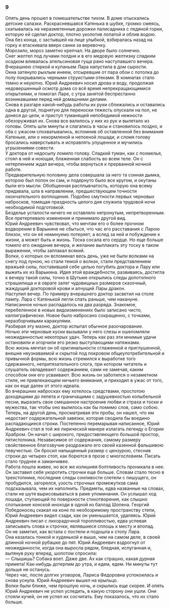 ### 9 {-}

Опять день прошел в помешательстве тихом. В доме отыскались детские салазки. Раскрасневшаяся Катенька в шубке, громко смеясь, скатывалась на неразметенные дорожки палисадника с ледяной горки, которую ей сделал доктор, плотно уколотив лопатой и облив водою. Она без конца, с застывшей на лице улыбкой, взбиралась назад на горку и втаскивала вверх санки за веревочку.<br/> Морозило, мороз заметно крепчал. На дворе было солнечно.<br/> Снег желтел под лучами полдня и в его медовую желтизну сладким осадком вливалась апельсиновая гуща рано наступавшего вечера.<br/> Вчерашнею стиркой и купаньем Лара напустила в дом сырости.<br/> Окна затянуло рыхлым инеем, отсыревшие от пара обои с потолка до полу покрывались черными струистыми отеками. В комнатах стало темно и неуютно. Юрий Андреевич носил дрова и воду, продолжая недовершенный осмотр дома со всё время непрекращающимися открытиями, и помогал Ларе, с утра занятой беспрестанно возникавшими перед ней домашними делами.<br/> Снова в разгаре какой-нибудь работы их руки сближались и оставались одна в другой, поднятую для переноски тяжесть опускали на пол, не донеся до цели, и приступ туманящей непобедимой нежности обезоруживал их. Снова все валилось у них из рук и вылетало из головы. Опять шли минуты и слагались в часы и становилось поздно, и оба с ужасом спохватывались, вспомнив об оставленной без внимания Катеньке, или о некормленой и непоеной лошади, и сломя голову бросались наверстывать и исправлять упущенное и мучились угрызениями совести.<br/> У доктора от недосыпу ломило голову. Сладкий туман, как с похмелья, стоял в ней и ноющая, блаженная слабость во всем теле. Он с нетерпением ждал вечера, чтобы вернуться к прерванной ночной работе.<br/> Предварительную половину дела совершала за него та сонная дымка, которою был полон он сам, и подернуто было все кругом, и окутаны были его мысли. Обобщенная расплывчатость, которую она всему придавала, шла в направлении, предшествующем точности окончательного воплощения. Подобно смутности первых черновых набросков, томящая праздность целого дня служила трудовой ночи необходимой подготовкой.<br/> Безделье усталости ничего не оставляло нетронутым, непретворенным. Все претерпевало изменения и принимало другой вид.<br/> Юрий Андреевич чувствовал, что мечтам его о более прочном водворении в Варыкине не сбыться, что час его расставания с Ларою близок, что он её неминуемо потеряет, а вслед за ней и побуждение к жизни, а может быть и жизнь. Тоска сосала его сердце. Но еще больше томило его ожидание вечера, и желание выплакать эту тоску в таком выражении, чтобы заплакал всякий.<br/> Волки, о которых он вспоминал весь день, уже не были волками на снегу под луною, но стали темой о волках, стали представлением вражьей силы, поставившей себе целью погубить доктора и Лару или выжить их из Варыкина. Идея этой враждебности, развиваясь, достигла к вечеру такой силы, точно в Шутьме открылись следы допотопного страшилища и в овраге залег чудовищных размеров сказочный, жаждущий докторовой крови и алчущий Лары дракон.<br/> Наступил вечер. По примеру вчерашнего доктор засветил на столе лампу. Лара с Катенькой легли спать раньше, чем накануне.<br/> Написанное ночью распадалось на два разряда. Знакомое, перебеленное в новых видоизменениях было записано чисто, каллиграфически. Новое было набросано сокращенно, с точками, неразборчивыми каракулями.<br/> Разбирая эту мазню, доктор испытал обычное разочарование.<br/> Ночью эти черновые куски вызывали у него слезы и ошеломляли неожиданностью некоторых удач. Теперь как раз эти мнимые удачи остановили и огорчили его резко выступающими натяжками.<br/> Всю жизнь мечтал он об оригинальности сглаженной и приглушенной, внешне неузнаваемой и скрытой под покровом общеупотребительной и привычной формы, всю жизнь стремился к выработке того сдержанного, непритязательного слога, при котором читатель и слушатель овладевают содержанием, сами не замечая, каким способом они его усваивают. Всю жизнь он заботился о незаметном стиле, не привлекающем ничьего внимания, и приходил в ужас от того, как он еще далек от этого идеала.<br/> Во вчерашних набросках ему хотелось средствами, простотою доходящими до лепета и граничащими с задушевностью колыбельной песни, выразить свое смешанное настроение любви и страха и тоски и мужества, так чтобы оно вылилось как бы помимо слов, само собою.<br/> Теперь, на другой день, просматривая эти пробы, он нашел, что им недостает содержательной завязки, которая сводила бы воедино распадающиеся строки. Постепенно перемарывая написанное, Юрий Андреевич стал в той же лирической манере излагать легенду о Егории Храбром. Он начал с широкого, предоставляющего большой простор, пятистопника. Независимое от содержания, самому размеру свойственное благозвучие раздражало его своей казенной фальшивою певучестью. Он бросил напыщенный размер с цензурою, стеснив строки до четырех стоп, как борются в прозе с многословием. Писать стало труднее и заманчивее.<br/> Работа пошла живее, но все же излишняя болтливость проникала в нее. Он заставил себя укоротить строчки еще больше. Словам стало тесно в трехстопнике, последние следы сонливости слетели с пишущего, он пробудился, загорелся, узость строчных промежутков сама подсказывала, чем их наполнить. Предметы, едва названные на словах, стали не шутя вырисовываться в раме упоминания. Он услышал ход лошади, ступающей по поверхности стихотворения, как слышно спотыкание конской иноходи в одной из баллад Шопена. Георгий Победоносец скакал на коне по необозримому пространству степи, Юрий Андреевич видел сзади, как он уменьшается, удаляясь. Юрий Андреевич писал с лихорадочной торопливостью, едва успевая записывать слова и строчки, являвшиеся сплошь к месту и впопад.<br/> Он не заметил, как встала с постели и подошла к столу Лара.<br/> Она казалась тонкой и худенькой и выше, чем на самом деле, в своей длинной ночной рубашке до пят. Юрий Андреевич вздрогнул от неожиданности, когда она выросла рядом, бледная, испуганная и, вытянув руку вперед, шопотом спросила:<br/> — Слышишь? Собака воет. Даже две. Ах как страшно, какая дурная примета! Как-нибудь дотерпим до утра, и едем, едем. Ни минуты тут дольше не останусь.<br/> Через час, после долгих уговоров, Лариса Федоровна успокоилась и снова уснула. Юрий Андреевич вышел на крыльцо.<br/> Волки были ближе, чем прошлую ночь, и скрылись еще скорее. И опять Юрий Андреевич не успел уследить, в какую сторону они ушли. Они стояли кучей, он не успел их сосчитать. Ему показалось, что их стало больше.


